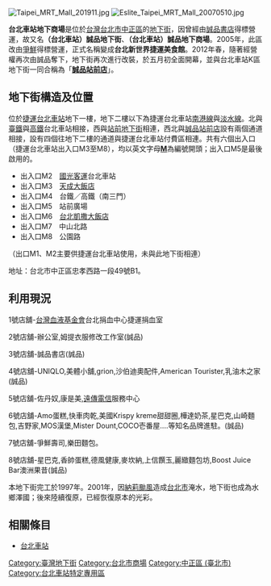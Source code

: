 [[File:Taipei_MRT_Mall_201911.jpg|right]]
[[File:Eslite_Taipei_MRT_Mall_20070510.jpg|right]]

'''台北車站地下商場'''是位於[[台灣|台灣]][[台北市|台北市]][[中正區_(臺北市)|中正區]]的[[地下街|地下街]]，因曾經由[[誠品書店|誠品書店]]得標營運，故又名'''（台北車站）誠品地下街'''、'''（台北車站）誠品地下商場'''。2005年，此區改由[[爭鮮|爭鮮]]得標營運，正式名稱變成'''台北新世界捷運美食館'''。2012年春，隨著經營權再次由誠品奪下，地下街再次進行改裝，於五月初全面開幕，並與台北車站K區地下街一同合稱為「'''[[誠品站前店|誠品站前店]]'''」。

==地下街構造及位置==
位於[[台北捷運|捷運]][[台北車站|台北車站]]地下一樓，地下二樓以下為捷運台北車站[[台北捷運南港線|南港線]]與[[台北捷運淡水線|淡水線]]。北與[[臺鐵|臺鐵]]與[[高鐵|高鐵]]台北車站相接，西與[[站前地下街|站前地下街]]相連，西北與[[誠品站前店|誠品站前店]]設有兩個通道相接，設有四個往地下二樓的通道與捷運台北車站付費區相連。共有六個出入口（捷運台北車站出入口M3至M8），均以英文字母'''[[M|M]]'''為編號開頭；出入口M5是最後啟用的。

*出入口M2　[[國光客運|國光客運]]台北車站
*出入口M3　[[天成大飯店|天成大飯店]]
*出入口M4　台鐵／高鐵（南三門）
*出入口M5　站前廣場
*出入口M6　[[台北凱撒大飯店|台北凱撒大飯店]]
*出入口M7　中山北路
*出入口M8　公園路
（出口M1、M2主要供捷運台北車站使用，未與此地下街相連）

地址：台北市中正區忠孝西路一段49號B1。

==利用現況==


1號店舖-[[台灣血液基金會|台灣血液基金會]]台北捐血中心捷運捐血室

2號店舖-辦公室,姆提衣服修改工作室(誠品)

3號店舖-誠品書店(誠品)

4號店舖-UNIQLO,美體小舖,grion,沙伯迪奧配件,American Tourister,乳油木之家(誠品)

5號店舖-佐丹奴,康是美,[[遠傳電信|遠傳電信]]服務中心

6號店舖-Amo蛋糕,快車肉乾,美國Krispy kreme甜甜圈,樺達奶茶,星巴克,山崎麵包,吉野家,MOS漢堡,Mister Dount,COCO壱番屋....等知名品牌進駐。(誠品)

7號店舖-爭鮮壽司,樂田麵包。

8號店舖-星巴克,香帥蛋糕,德風健康,麥坎納,上信饌玉,麗緻麵包坊,Boost Juice Bar澳洲果昔(誠品)

本地下街完工於1997年。2001年，因[[颱風納莉_(2001年)|納莉颱風]]造成[[台北市|台北市]]淹水，地下街也成為水鄉澤國；後來陸續復原，已經恢復原本的光彩。

==相關條目==
*[[台北車站|台北車站]]
{{台北捷運鄰近地下街商場}}
{{台北車站週邊設施}}

{{TW-stub}}

{{Portal bar|台北}}

[[Category:臺灣地下街|Category:臺灣地下街]]
[[Category:台北市商場|Category:台北市商場]]
[[Category:中正區_(臺北市)|Category:中正區 (臺北市)]]
[[Category:台北車站特定專用區|Category:台北車站特定專用區]]